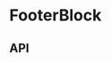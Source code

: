 
# FooterBlock

<Meta title="Components/FooterBlock" component={FooterBlock} />

<Canvas>
  <Story name="Base component">
    <FooterBlock
      copy={FooterBlockFixture.blockNoLink.copy}
      heading={FooterBlockFixture.blockNoLink.heading}
      theme={knobs.select('theme', ['dark', 'light'], 'dark', 'Presentation')}
    />
  </Story>
</Canvas>

## API

<ArgsTable of={FooterBlock} />

<Canvas>
  <Story name="Block Navigation">
    <FooterBlock
      isVisibleOnTabletAndMobile={knobs.boolean('isVisibleOnTabletAndMobile', true, 'Presentation')}
      links={FooterBlockFixture.navigation.links}
      heading={FooterBlockFixture.navigation.heading}
      theme={knobs.select('theme', ['dark', 'light'], 'dark', 'Presentation')}
    />
  </Story>
</Canvas>


